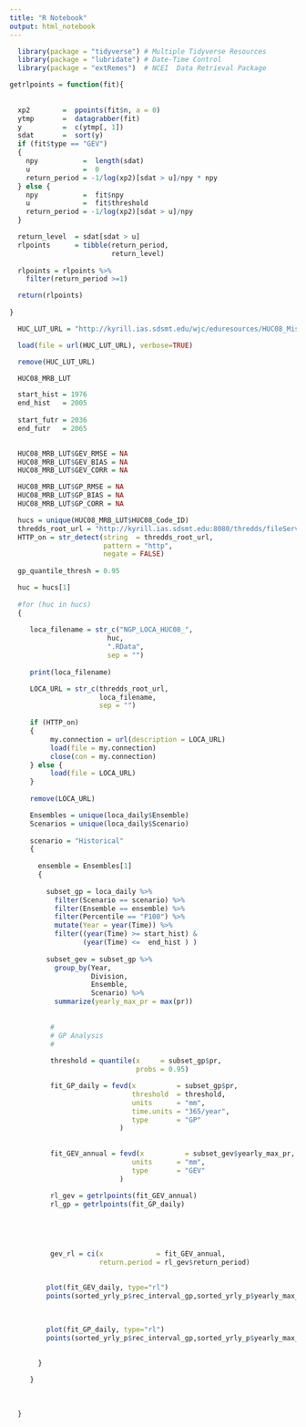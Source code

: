 ```yaml
---
title: "R Notebook"
output: html_notebook
---
```


```r

  library(package = "tidyverse") # Multiple Tidyverse Resources
  library(package = "lubridate") # Date-Time Control
  library(package = "extRemes")  # NCEI  Data Retrieval Package

```

```r
getrlpoints = function(fit){
  
  
  xp2        =  ppoints(fit$n, a = 0)
  ytmp       =  datagrabber(fit)
  y          =  c(ytmp[, 1])
  sdat       =  sort(y)
  if (fit$type == "GEV")
  {
    npy           =  length(sdat)
    u             =  0
    return_period = -1/log(xp2)[sdat > u]/npy * npy
  } else {
    npy           =  fit$npy
    u             =  fit$threshold
    return_period = -1/log(xp2)[sdat > u]/npy
  }

  return_level  = sdat[sdat > u]
  rlpoints      = tibble(return_period, 
                         return_level)
  
  rlpoints = rlpoints %>% 
    filter(return_period >=1)

  return(rlpoints)
  
}
```



```r

  HUC_LUT_URL = "http://kyrill.ias.sdsmt.edu/wjc/eduresources/HUC08_Missouri_River_Basin.Rdata"

  load(file = url(HUC_LUT_URL), verbose=TRUE)

  remove(HUC_LUT_URL)

  HUC08_MRB_LUT

```


```r

  start_hist = 1976
  end_hist   = 2005
  
  start_futr = 2036
  end_futr   = 2065
  
```

```r

  HUC08_MRB_LUT$GEV_RMSE = NA
  HUC08_MRB_LUT$GEV_BIAS = NA
  HUC08_MRB_LUT$GEV_CORR = NA

  HUC08_MRB_LUT$GP_RMSE = NA
  HUC08_MRB_LUT$GP_BIAS = NA
  HUC08_MRB_LUT$GP_CORR = NA

  hucs = unique(HUC08_MRB_LUT$HUC08_Code_ID)
  thredds_root_url = "http://kyrill.ias.sdsmt.edu:8080/thredds/fileServer/LOCA_NGP/huc_08_basins/"
  HTTP_on = str_detect(string  = thredds_root_url, 
                       pattern = "http", 
                       negate = FALSE)
  
  gp_quantile_thresh = 0.95

  huc = hucs[1]
  
  #for (huc in hucs)
  {
    
     loca_filename = str_c("NGP_LOCA_HUC08_",
                        huc,
                        ".RData",
                        sep = "")
     
     print(loca_filename)

     LOCA_URL = str_c(thredds_root_url,
                      loca_filename,
                      sep = "")
     
     if (HTTP_on) 
     {
          my.connection = url(description = LOCA_URL)
          load(file = my.connection)
          close(con = my.connection)
     } else {
          load(file = LOCA_URL)
     }
     
     remove(LOCA_URL)

     Ensembles = unique(loca_daily$Ensemble)
     Scenarios = unique(loca_daily$Scenario)   
     
     scenario = "Historical"
     {
       
       ensemble = Ensembles[1]
       {
       
         subset_gp = loca_daily %>% 
           filter(Scenario == scenario) %>%
           filter(Ensemble == ensemble) %>%
           filter(Percentile == "P100") %>%
           mutate(Year = year(Time)) %>%
           filter((year(Time) >= start_hist) &
                  (year(Time) <=  end_hist ) ) 
         
         subset_gev = subset_gp %>% 
           group_by(Year,
                    Division,
                    Ensemble,
                    Scenario) %>%
           summarize(yearly_max_pr = max(pr)) 
         
         
          #
          # GP Analysis
          #
         
          threshold = quantile(x     = subset_gp$pr,
                               probs = 0.95)

          fit_GP_daily = fevd(x          = subset_gp$pr,
                              threshold  = threshold,
                              units      = "mm",
                              time.units = "365/year",
                              type       = "GP"
                           )
          
          
          fit_GEV_annual = fevd(x          = subset_gev$yearly_max_pr,
                              units      = "mm",
                              type       = "GEV"
                           )
         
          rl_gev = getrlpoints(fit_GEV_annual)
          rl_gp = getrlpoints(fit_GP_daily)

          
         


          gev_rl = ci(x             = fit_GEV_annual,
                      return.period = rl_gev$return_period)    
          
                
         plot(fit_GEV_daily, type="rl")
         points(sorted_yrly_p$rec_interval_gp,sorted_yrly_p$yearly_max_pr, col="blue" )

         
              
         plot(fit_GP_daily, type="rl")
         points(sorted_yrly_p$rec_interval_gp,sorted_yrly_p$yearly_max_pr, col="blue" )

         
       }
      
     }
     
     
    
  }

```


